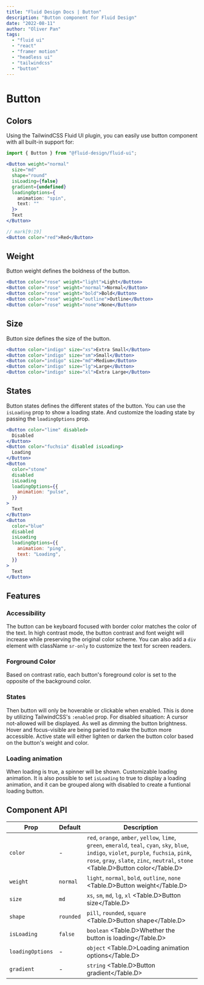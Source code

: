 ```yaml
---
title: "Fluid Design Docs | Button"
description: "Button component for Fluid Design"
date: "2022-08-11"
author: "Oliver Pan"
tags:
  - "fluid ui"
  - "react"
  - "framer motion"
  - "headless ui"
  - "tailwindcss"
  - "button"
---
```


# Button

## Colors

Using the TailwindCSS Fluid UI plugin, you can easily use button component with all built-in support for:

```jsx
import { Button } from "@fluid-design/fluid-ui";

<Button weight="normal"
  size="md"
  shape="round"
  isLoading={false}
  gradient={undefined}
  loadingOptions={
    animation: "spin",
    text: ""
  }>
  Text
</Button>
```

```jsx
// mark[9:19]
<Button color="red">Red</Button>
```

<CodeFrame title="Color options">
  <div className="flex flex-wrap justify-center gap-6">
    <ButtonExamples.Colors />
  </div>
</CodeFrame>

## Weight

Button weight defines the boldness of the button.

```jsx
<Button color="rose" weight="light">Light</Button>
<Button color="rose" weight="normal">Normal</Button>
<Button color="rose" weight="bold">Bold</Button>
<Button color="rose" weight="outline">Outline</Button>
<Button color="rose" weight="none">None</Button>
```

<CodeFrame title="Weight options">
  <div className="flex flex-wrap justify-center gap-6">
    <ButtonExamples.Weights weight="bold" />
  </div>
</CodeFrame>

## Size

Button size defines the size of the button.

```jsx
<Button color="indigo" size="xs">Extra Small</Button>
<Button color="indigo" size="sm">Small</Button>
<Button color="indigo" size="md">Medium</Button>
<Button color="indigo" size="lg">Large</Button>
<Button color="indigo" size="xl">Extra Large</Button>
```

<CodeFrame title="Size options">
  <div className="flex flex-wrap justify-center gap-6">
    <ButtonExamples.Sizes />
  </div>
</CodeFrame>

## States

Button states defines the different states of the button.
You can use the `isLoading` prop to show a loading state.
And customize the loading state by passing the `loadingOptions` prop.

```jsx
<Button color="lime" disabled>
  Disabled
</Button>
<Button color="fuchsia" disabled isLoading>
  Loading
</Button>
<Button
  color="stone"
  disabled
  isLoading
  loadingOptions={{
    animation: "pulse",
  }}
>
  Text
</Button>
<Button
  color="blue"
  disabled
  isLoading
  loadingOptions={{
    animation: "ping",
    text: "Loading",
  }}
>
  Text
</Button>
```

<CodeFrame title="Size options">
  <div className="flex flex-wrap justify-center gap-6">
    <ButtonExamples.States />
  </div>
</CodeFrame>

## Features

### Accessibility

The button can be keyboard focused with border color matches the color of the text.
In high contrast mode, the button contrast and font weight will increase while preserving the original color scheme.
You can also add a `div` element with className `sr-only` to customize the text for screen readers.

### Forground Color

Based on contrast ratio, each button's foreground color is set to the opposite of the background color.

### States

Then button will only be hoverable or clickable when enabled. This is done by utilizing TailwindCSS's `:enabled` prop.
For disabled situation: A cursor not-allowed will be displayed. As well as dimming the button brightness.
Hover and focus-visible are being paried to make the button more accessible.
Active state will either lighten or darken the button color based on the button's weight and color.

### Loading animation

When loading is true, a spinner will be shown. Customizable loading animation.
It is also possible to set `isLoading` to true to display a loading animation, and it can be grouped along with disabled to create a funtional loading button.

## Component API

| Prop             | Default   | Description                                                                                                                                                                                                                         |
| ---------------- | --------- | ----------------------------------------------------------------------------------------------------------------------------------------------------------------------------------------------------------------------------------- |
| `color`          | -         | `red`, `orange`, `amber`, `yellow`, `lime`, `green`, `emerald`, `teal`, `cyan`, `sky`, `blue`, `indigo`, `violet`, `purple`, `fuchsia`, `pink`, `rose`, `gray`, `slate`, `zinc`, `neutral`, `stone` <Table.D>Button color</Table.D> |
| `weight`         | `normal`  | `light`, `normal`, `bold`, `outline`, `none` <Table.D>Button weight</Table.D>                                                                                                                                                       |
| `size`           | `md`      | `xs`, `sm`, `md`, `lg`, `xl` <Table.D>Button size</Table.D>                                                                                                                                                                         |
| `shape`          | `rounded` | `pill`, `rounded`, `square` <Table.D>Button shape</Table.D>                                                                                                                                                                         |
| `isLoading`      | `false`   | `boolean` <Table.D>Whether the button is loading</Table.D>                                                                                                                                                                          |
| `loadingOptions` | -         | `object` <Table.D>Loading animation options</Table.D>                                                                                                                                                                               |
| `gradient`       | -         | `string` <Table.D>Button gradient</Table.D>                                                                                                                                                                                         |
